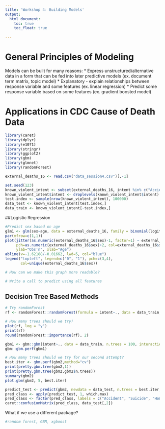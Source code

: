 ```yaml
---
title: 'Workshop 4: Building Models'
output: 
  html_document:
    toc: true
    toc_float: true
  
---
```


# General Principles of Modeling

Models can be built for many reasons:
* Express unstructured/alternative data in a form that can be fed into later predictive models (ex. document term matrix, topic model)
* Explanatory - explain relationships between response variable and some features (ex. linear regression)
* Predict some response variable based on some features (ex. gradient boosted model)

# Applications in CDC Cause of Death Data
```r
library(caret)
library(dplyr)
library(e1071)
library(stringr)
library(ggplot2)
library(gbm)
library(glmnet)
library(randomForest)

```

```r
external_deaths_16 <- read.csv("data_session4.csv")[,-1]

set.seed(123)
known_violent_intent <- subset(external_deaths_16, intent %in% c("Accident", "Suicide", "Homicide"))
known_violent_intent$intent <- droplevels(known_violent_intent$intent)
test.index <- sample(nrow(known_violent_intent), 100000)
data_test <- known_violent_intent[test.index,]
data_train <- known_violent_intent[-test.index,]
```

##Logistic Regression

```r
#Predict sex based on age
glm1 <- glm(sex~age, data = external_deaths_16, family = binomial(logit))
par(mfrow=c(1,1))
plot(jitter(as.numeric(external_deaths_16$sex)-1, factor=1) ~ external_deaths_16$age, 
     pch=as.numeric(external_deaths_16$sex)+2, col=external_deaths_16$sex, 
     ylab="Obs'n", xlab="Age")
abline(v=-1.62188/-0.01662, lwd=5, col="blue")
legend("topleft", legend=c("0", "1"), pch=c(3,4),
       col=unique(external_deaths_16$sex))

# How can we make this graph more readable?

# Write a call to predict using all features

```

## Decision Tree Based Methods
```r
# Try randomForest
rf <- randomForest::randomForest(formula = intent~., data = data_train, xtest = data_test[,-2], ytest = data_test[,2], importance = TRUE, ntree = 100)

# How many trees should we try?
plot(rf, log = "y")
print(rf)
round(randomForest::importance(rf), 2)

```

```r
gbm1 <- gbm::gbm(intent~., data = data_train, n.trees = 100, interaction.depth = 2, cv.folds = 3) #what distribution are we implicitly using?
gbm::gbm.perf(gbm1)

# How many trees should we try for our second attempt?
best.iter <- gbm.perf(gbm2,method="cv")
print(pretty.gbm.tree(gbm2,1))
print(pretty.gbm.tree(gbm2,gbm2$n.trees))
summary(gbm2)
plot.gbm(gbm2, 5, best.iter)

predict_test <- predict(gbm2, newdata = data_test, n.trees = best.iter, type='response')
pred_class <- apply(predict_test, 1, which.max)
pred_class <- factor(pred_class, labels = c("Accident", "Suicide", "Homicide"))
caret::confusionMatrix(pred_class, data_test[,2])

```

What if we use a different package?

```r
#random forest, GBM, xgboost

```
